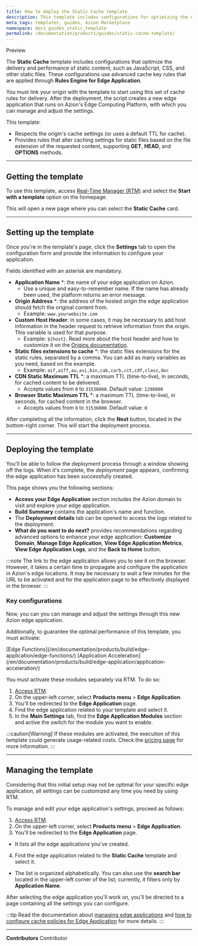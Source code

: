 ```yaml
---
title: How to deploy the Static Cache template
description: This template includes configurations for optimizing the delivery and performance of static content.
meta_tags: templates, guides, Azion Marketplace
namespace: docs_guides_static_template
permalink: /documentation/products/guides/static-cache-template/
---
```



<Badge variant="accent">
Preview
</Badge>

The **Static Cache** template includes configurations that optimize the delivery and performance of static content, such as JavaScript, CSS, and other static files. These configurations use advanced cache key rules that are applied through **Rules Engine for Edge Application**.

You must link your origin with the template to start using this set of cache rules for delivery. After the deployment, the script creates a new edge application that runs on Azion's Edge Computing Platform, with which you can manage and adjust the settings.

This template:

- Respects the origin's cache settings (or uses a default TTL for cache).
- Provides rules that alter caching settings for static files based on the file extension of the requested content, supporting **GET**, **HEAD**, and **OPTIONS** methods. 

---

## Getting the template

To use this template, access [Real-Time Manager (RTM)](/en/documentation/products/guides/how-to-access-rtm/) and select the **Start with a template** option on the homepage.

This will open a new page where you can select the **Static Cache** card.

---

## Setting up the template

Once you're in the template's page, click the **Settings** tab to open the configuration form and provide the information to configure your application. 

Fields identified with an asterisk are mandatory.

- **Application Name** *: the name of your edge application on Azion.
    - Use a unique and easy-to-remember name. If the name has already been used, the platform returns an error message.
- **Origin Address** *: the address of the hosted origin the edge application should fetch the original content from.
    - Example: `www.yourwebsite.com`
- **Custom Host Header**: in some cases, it may be necessary to add host information in the header request to retrieve information from the origin. This variable is used for that purpose.
    - Example: `${host}`. Read more about the host header and how to customize it on the [Origins documentation](/en/documentation/products/build/edge-application/origins/#host-header).
- **Static files extensions to cache** *: the static files extensions for the static rules, separated by a comma. You can add as many variables as you need, based on the example.
    - Example: `aif,aiff,au,avi,bin,cab,carb,cct,cdf,class,doc`
- **CDN Static Maximum TTL** *: a maximum TTL (time-to-live), in seconds, for cached content to be delivered.
    - Accepts values from `0` to `31536000`. Default value: `1296000`
- **Browser Static Maximum TTL** *: a maximum TTL (time-to-live), in seconds, for cached content in the browser.
    - Accepts values from `0` to `31536000`. Default value: `0`

After completing all the information, click the **Next** button, located in the bottom-right corner. This will start the deployment process.

---

## Deploying the template

You'll be able to follow the deployment process through a window showing off the logs. When it's complete, the *deployment* page appears, confirming the edge application has been successfully created.

This page shows you the following sections:

   - **Access your Edge Application** section includes the Azion domain to visit and explore your edge application.
   - **Build Summary** contains the application's name and function.
   - The **Deployment details** tab can be opened to access the logs related to the deployment.
   - **What do you want to do next?** provides recommendations regarding advanced options to enhance your edge application: **Customize Domain**, **Manage Edge Application**, **View Edge Application Metrics**, **View Edge Application Logs**, and the **Back to Home** button.

:::note
The link to the edge application allows you to see it on the browser. However, it takes a certain time to propagate and configure the application in Azion's edge locations. It may be necessary to wait a few minutes for the URL to be activated and for the application page to be effectively displayed in the browser.
:::

### Key configurations

Now, you can you can manage and adjust the settings through this new Azion edge application. 

Additionally, to guarantee the optimal performance of this template, you must activate:

<Badge>
[Edge Functions](/en/documentation/products/build/edge-application/edge-functions/)
</Badge>
<Badge>
[Application Acceleration](/en/documentation/products/build/edge-application/application-acceleration/)
</Badge>

You must activate these modules separately via RTM. To do so:

1. [Access RTM](https://manager.azion.com/).
2. On the upper-left corner, select **Products menu** > **Edge Application**.
3. You'll be redirected to the **Edge Application** page.
4. Find the edge application related to your template and select it. 
5. In the **Main Settings** tab, find the **Edge Application Modules** section and active the switch for the module you want to enable.

:::caution[Warning]
If these modules are activated, the execution of this template could generate usage-related costs. Check the [pricing page](https://www.azion.com/en/pricing/) for more information. 
:::

---

## Managing the template

Considering that this initial setup may not be optimal for your specific edge application, all settings can be customized any time you need by using RTM.

To manage and edit your edge application's settings, proceed as follows:

1. [Access RTM](https://manager.azion.com/).
2. On the upper-left corner, select **Products menu** > **Edge Application**.
3. You'll be redirected to the **Edge Application** page.
- It lists all the edge applications you've created.
4. Find the edge application related to the **Static Cache** template and select it. 
- The list is organized alphabetically. You can also use the **search bar** located in the upper-left corner of the list; currently, it filters only by **Application Name**.

After selecting the edge application you'll work on, you'll be directed to a page containing all the settings you can configure.

:::tip
Read the documentation about [managing edge applications](/en/documentation/products/edge-application/first-steps/) and [how to configure cache policies for Edge Application](/en/documentation/products/guides/cache-settings/) for more details.
:::

---


**Contributors** <ContributorList>Contributor</ContributorList>